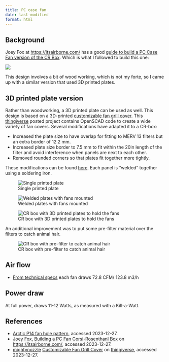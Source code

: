 ```yaml
---
title: PC case fan
date: last-modified
format: html
---
```


## Background

Joey Fox at [https://itsairborne.com/](https://itsairborne.com/) has a good [guide to build a PC Case Fan version of the CR Box](https://itsairborne.com/building-a-pc-fan-corsi-rosenthal-box-68e7cd1ca570). Which is what I followed to build this one:

![](/img/cr_box_pc_case_fan_arctic_p14.jpg)

This design involves a bit of wood working, which is not my forte, so I came up with a similar version that used 3D printed plates.

## 3D printed plate version

Rather than woodworking, a 3D printed plate can be used as well. This design is based on a 3D-printed [customizable fan grill cover](https://www.thingiverse.com/thing:2802474). This [thingiverse](https://www.thingiverse.com/) posted project contains OpenSCAD code to create a wide variety of fan covers. Several modifications have adapted it to a CR-box:

- Increased the plate size to have overlap for fitting to MERV 13 filters but an extra border of 12.2 mm. 
- Increased plate size border to 7.5 mm to fit within the 20in length of the filter and avoid interference when panels are next to each other. 
- Removed rounded corners so that plates fit together more tightly. 

These modifications can be found [here](/3dprint/plate/customizable_fan_cover.scad). Each panel is "welded" together using a soldering iron. 

![Single printed plate](/img/cr_pc_case_fan_plate_v1.jpg)

![Welded plates with fans mounted](/img/cr_pc_case_fan_3dprint_3panels.jpg)

![CR box with 3D printed plates to hold the fans](/img/cr_pc_case_fan_3dprint_plates.jpg)

An additional improvement was to put some pre-filter material over the filters to catch animal hair. 

![CR box with pre-filter to catch animal hair](/img/cr_pc_case_fan_3dprint_plates_haircatcher.jpg)


## Air flow

- [From technical specs](https://www.arctic.de/us/P14-PWM/ACFAN00124A) each fan draws 72.8 CFM/ 123.8 m3/h

## Power draw

At full power, draws 11-12 Watts, as measured with a Kill-a-Watt. 

## References

- [Arctic P14 fan hole pattern](https://support.arctic.de/products/p14/techdocs/140mm_fan-Mounting_hole_pattern.pdf), accessed 2023-12-27.
- [Joey Fox](https://medium.com/@joeyfox.85), [Building a PC Fan Corsi-Rosenthanl Box](https://itsairborne.com/building-a-pc-fan-corsi-rosenthal-box-68e7cd1ca570) on [https://itsairborne.com/](https://itsairborne.com/), accessed 2023-12-27.
- [mightynozzle](https://www.thingiverse.com/mightynozzle/designs) [Customizable Fan Grill Cover](https://www.thingiverse.com/mightynozzle/designs) on [thingiverse](https://www.thingiverse.com/), accessed 2023-12-27.

